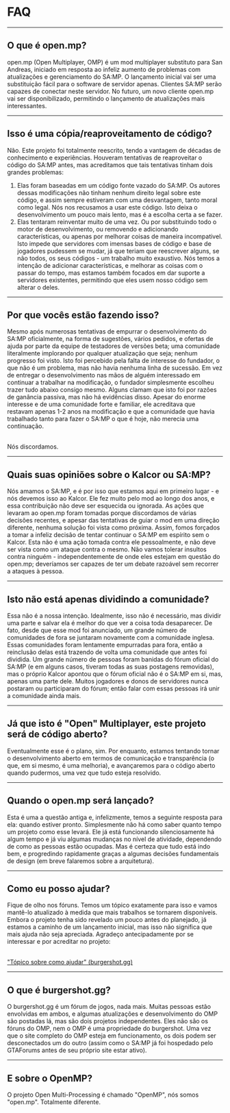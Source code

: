 <h1>FAQ</h1>

<hr />
<h2>O que é open.mp?</h2>

open.mp (Open Multiplayer, OMP) é um mod multiplayer substituto para San Andreas, iniciado em
resposta ao infeliz aumento de problemas com atualizações e gerenciamento do SA:MP. O lançamento
inicial vai ser uma substituição fácil para o software de servidor apenas. Clientes SA:MP serão
capazes de conectar neste servidor. No futuro, um novo cliente open.mp vai ser disponibilizado,
permitindo o lançamento de atualizações mais interessantes.

<hr />
<h2>Isso é uma cópia/reaproveitamento de código?</h2>

Não. Este projeto foi totalmente reescrito, tendo a vantagem de décadas de conhecimento e
experiências. Houveram tentativas de reaproveitar o código do SA:MP antes, mas acreditamos que tais
tentativas tinham dois grandes problemas:

<ol>
<li>
Elas foram baseadas em um código fonte vazado do SA:MP. Os autores dessas modificações não
tinham nenhum direito legal sobre este código, e assim sempre estiveram com uma desvantagem,
tanto moral como legal. Nós nos recusamos a usar este código. Isto deixa o desenvolvimento
um pouco mais lento, mas é a escolha certa a se fazer.
</li>
<li>
Elas tentaram reinventar muito de uma vez. Ou por substituindo todo o motor de
desenvolvimento, ou removendo e adicionando características, ou apenas por melhorar coisas
de maneira incompativel. Isto impede que servidores com imensas bases de código e base de
jogadores pudessem se mudar, já que teriam que reescrever alguns, se não todos, os seus
códigos - um trabalho muito exaustivo. Nós temos a intenção de adicionar características, e
melhorar as coisas com o passar do tempo, mas estamos também focados em dar suporte a
servidores existentes, permitindo que eles usem nosso código sem alterar o deles.
</li>
</ol>
<hr />
<h2>Por que vocês estão fazendo isso?</h2>

Mesmo após numerosas tentativas de empurrar o desenvolvimento do SA:MP oficialmente, na forma de
sugestões, vários pedidos, e ofertas de ajuda por parte da equipe de testadores de versões beta; uma
comunidade literalmente implorando por qualquer atualização que seja; nenhum progresso foi visto.
Isto foi percebido pela falta de interesse do fundador, o que não é um problema, mas não havia
nenhuma linha de sucessão. Em vez de entregar o desenvolvimento nas mãos de alguém interessado em
continuar a trabalhar na modificação, o fundador simplesmente escolheu trazer tudo abaixo consigo
mesmo. Alguns clamam que isto foi por razões de ganância passiva, mas não há evidências disso.
Apesar do enorme interesse e de uma comunidade forte e familiar, ele acreditava que restavam apenas
1-2 anos na modificação e que a comunidade que havia trabalhado tanto para fazer o SA:MP o que é
hoje, não merecia uma continuação.

<br />
Nós discordamos.
<hr />
<h2>Quais suas opiniões sobre o Kalcor ou SA:MP?</h2>

Nós amamos o SA:MP, e é por isso que estamos aqui em primeiro lugar - e nós devemos isso ao Kalcor.
Ele fez muito pelo mod ao longo dos anos, e essa contribuição não deve ser esquecida ou ignorada. As
ações que levaram ao open.mp foram tomadas porque discordamos de várias decisões recentes, e apesar
das tentativas de guiar o mod em uma direção diferente, nenhuma solução foi vista como próxima.
Assim, fomos forçados a tomar a infeliz decisão de tentar continuar o SA:MP em espírito sem o
Kalcor. Esta não é uma ação tomada contra ele pessoalmente, e não deve ser vista como um ataque
contra o mesmo. Não vamos tolerar insultos contra ninguém - independentemente de onde eles estejam
em questão do open.mp; deveríamos ser capazes de ter um debate razoável sem recorrer a ataques à
pessoa.

<hr />
<h2>Isto não está apenas dividindo a comunidade?</h2>

Essa não é a nossa intenção. Idealmente, isso não é necessário, mas dividir uma parte e salvar ela é
melhor do que ver a coisa toda desaparecer. De fato, desde que esse mod foi anunciado, um grande
número de comunidades de fora se juntaram novamente com a comunidade inglesa. Essas comunidades
foram lentamente empurradas para fora, então a reinclusão delas está trazendo de volta uma
comunidade que antes foi dividida. Um grande número de pessoas foram banidas do fórum oficial do
SA:MP (e em alguns casos, tiveram todas as suas postagens removidas), mas o próprio Kalcor apontou
que o fórum oficial não é o SA:MP em si, mas, apenas uma parte dele. Muitos jogadores e donos de
servidores nunca postaram ou participaram do fórum; então falar com essas pessoas irá unir a
comunidade ainda mais.

<hr />
<h2>Já que isto é "Open" Multiplayer, este projeto será de código aberto?</h2>

Eventualmente esse é o plano, sim. Por enquanto, estamos tentando tornar o desenvolvimento aberto em
termos de comunicação e transparência (o que, em si mesmo, é uma melhoria), e avançaremos para o
código aberto quando pudermos, uma vez que tudo esteja resolvido.

<hr />
<h2>Quando o open.mp será lançado?</h2>

Esta é uma a questão antiga e, infelizmente, temos a seguinte resposta para ela: quando estiver
pronto. Simplesmente não há como saber quanto tempo um projeto como esse levará. Ele já está
funcionando silenciosamente há algum tempo e já viu algumas mudanças no nível de atividade,
dependendo de como as pessoas estão ocupadas. Mas é certeza que tudo está indo bem, e progredindo
rapidamente graças a algumas decisões fundamentais de design (em breve falaremos sobre a
arquitetura).

<hr />
<h2>Como eu posso ajudar?</h2>

Fique de olho nos fóruns. Temos um tópico exatamente para isso e vamos mantê-lo atualizado à medida
que mais trabalhos se tornarem disponíveis. Embora o projeto tenha sido revelado um pouco antes do
planejado, já estamos a caminho de um lançamento inicial, mas isso não significa que mais ajuda não
seja apreciada. Agradeço antecipadamente por se interessar e por acreditar no projeto:

<br />
<a href="https://forum.open.mp/showthread.php?tid=99">
<u>"Tópico sobre como ajudar" (burgershot.gg)</u>
</a>
<hr />
<h2>O que é burgershot.gg?</h2>

O burgershot.gg é um fórum de jogos, nada mais. Muitas pessoas estão envolvidas em ambos, e algumas
atualizações e desenvolvimento do OMP são postadas lá, mas são dois projetos independentes. Eles não
são os fóruns do OMP, nem o OMP é uma propriedade do burgershot. Uma vez que o site completo do OMP
esteja em funcionamento, os dois podem ser desconectados um do outro (assim como o SA:MP já foi
hospedado pelo GTAForums antes de seu próprio site estar ativo).

<hr />
<h2>E sobre o OpenMP?</h2>

O projeto Open Multi-Processing é chamado "OpenMP", nós somos "open.mp". Totalmente diferente.
